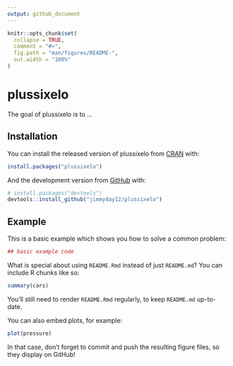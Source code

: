```yaml
---
output: github_document
---
```


<!-- README.md is generated from README.Rmd. Please edit that file -->

```r
knitr::opts_chunk$set(
  collapse = TRUE,
  comment = "#>",
  fig.path = "man/figures/README-",
  out.width = "100%"
)
```
# plussixelo

The goal of plussixelo is to ...

## Installation

You can install the released version of plussixelo from [CRAN](https://CRAN.R-project.org) with:

``` r
install.packages("plussixelo")
```

And the development version from [GitHub](https://github.com/) with:

``` r
# install.packages("devtools")
devtools::install_github("jimmyday12/plussixelo")
```
## Example

This is a basic example which shows you how to solve a common problem:

```r
## basic example code
```

What is special about using `README.Rmd` instead of just `README.md`? You can include R chunks like so:

```r
summary(cars)
```

You'll still need to render `README.Rmd` regularly, to keep `README.md` up-to-date.

You can also embed plots, for example:

```r
plot(pressure)
```

In that case, don't forget to commit and push the resulting figure files, so they display on GitHub!
